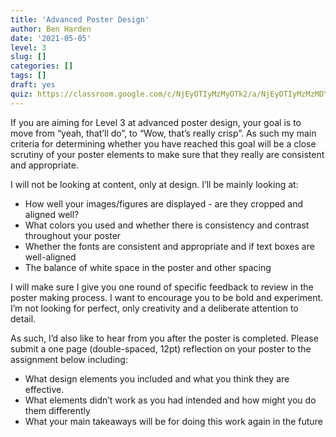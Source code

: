 ```yaml
---
title: 'Advanced Poster Design'
author: Ben Harden
date: '2021-05-05'
level: 3
slug: []
categories: []
tags: []
draft: yes
quiz: https://classroom.google.com/c/NjEyOTIyMzMyOTk2/a/NjEyOTIyMzMzMDYz/details
---
```


If you are aiming for Level 3 at advanced poster design, your goal is to move from "yeah, that'll do", to "Wow, that's really crisp". As such my main criteria for determining whether you have reached this goal will be a close scrutiny of your poster elements to make sure that they really are consistent and appropriate.

I will not be looking at content, only at design. I'll be mainly looking at:

* How well your images/figures are displayed - are they cropped and aligned well?
* What colors you used and whether there is consistency and contrast throughout your poster
* Whether the fonts are consistent and appropriate and if text boxes are well-aligned
* The balance of white space in the poster and other spacing

I will make sure I give you one round of specific feedback to review in the poster making process. I want to encourage you to be bold and experiment. I'm not looking for perfect, only creativity and a deliberate attention to detail.

As such, I'd also like to hear from you after the poster is completed. Please submit a one page (double-spaced, 12pt) reflection on your poster to the assignment below including:

* What design elements you included and what you think they are effective.
* What elements didn't work as you had intended and how might you do them differently
* What your main takeaways will be for doing this work again in the future

